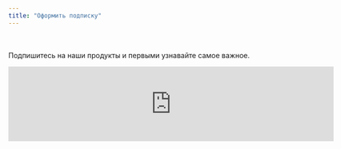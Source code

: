 ```yaml
---
title: "Оформить подписку"
---
```

</br>
</br>
Подпишитесь на наши продукты и первыми узнавайте самое важное.


```{=html}

<script src="https://forms.yandex.ru/_static/embed.js"></script><iframe src="https://forms.yandex.ru/cloud/66d6163f2530c28d5d7069ec/?iframe=1" frameborder="0" name="ya-form-66d6163f2530c28d5d7069ec" width="650"></iframe>

```


